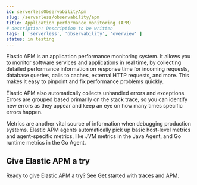 ```yaml
---
id: serverlessObservabilityApm
slug: /serverless/observability/apm
title: Application performance monitoring (APM)
# description: Description to be written
tags: [ 'serverless', 'observability', 'overview' ]
status: in testing
---
```



<div id="apm-overview"></div>

Elastic APM is an application performance monitoring system.
It allows you to monitor software services and applications in real time, by
collecting detailed performance information on response time for incoming requests,
database queries, calls to caches, external HTTP requests, and more.
This makes it easy to pinpoint and fix performance problems quickly.

Elastic APM also automatically collects unhandled errors and exceptions.
Errors are grouped based primarily on the stack trace,
so you can identify new errors as they appear and keep an eye on how many times specific errors happen.

Metrics are another vital source of information when debugging production systems.
Elastic APM agents automatically pick up basic host-level metrics and agent-specific metrics,
like JVM metrics in the Java Agent, and Go runtime metrics in the Go Agent.

## Give Elastic APM a try

Ready to give Elastic APM a try? See <DocLink id="serverlessObservabilityApmGetStarted">Get started with traces and APM</DocLink>.


<Feedback slug="/serverless/observability/apm" />
